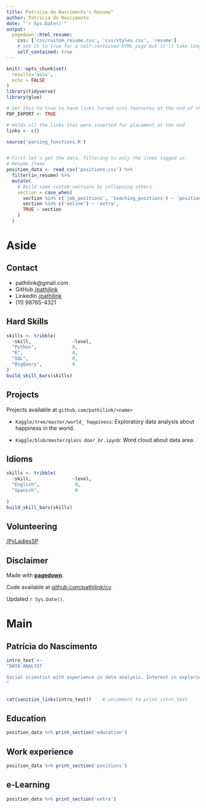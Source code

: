 ```yaml
---
title: Patrícia do Nascimento's Resume"
author: Patrícia do Nascimento
date: "`r Sys.Date()`"
output:
  pagedown::html_resume:
    css: ['css/custom_resume.css', 'css/styles.css', 'resume']
    # set it to true for a self-contained HTML page but it'll take longer to render
    self_contained: true
---
```



```r
knitr::opts_chunk$set(
  results='asis', 
  echo = FALSE
)
library(tidyverse)
library(glue)

# Set this to true to have links turned into footnotes at the end of the document
PDF_EXPORT <- TRUE 

# Holds all the links that were inserted for placement at the end
links <- c()

source('parsing_functions.R')


# First let's get the data, filtering to only the items tagged as
# Resume items
position_data <- read_csv('positions.csv') %>% 
  filter(in_resume) %>% 
  mutate(
    # Build some custom sections by collapsing others
    section = case_when(
      section %in% c('job_positions', 'teaching_positions') ~ 'positions', 
      section %in% c('online') ~ 'extra',
      TRUE ~ section
    )
  ) 

```


Aside
================================================================================


Contact {#contact}
--------------------------------------------------------------------------------



- <i class="fa fa-envelope"></i> pathilink@gmail.com
<!-- - <i class="fa fa-twitter"></i> Twitter: @pathilink -->
- <i class="fa fa-github"></i> GitHub [/pathilink](https://github.com/pathilink/)
- <i class="fab fa-linkedin-in"></i> LinkedIn [/pathilink](https://www.linkedin.com/in/pathilink/)
- <i class="fa fa-phone"></i> (11) 98765-4321



Hard Skills {#skills}
--------------------------------------------------------------------------------


```r
skills <- tribble(
  ~skill,               ~level,
  "Python",             0,
  "R",                  0,
  "SQL",                0,
  "BigQuery",           0
)
build_skill_bars(skills)
```

Projects {#open-source}
--------------------------------------------------------------------------------

Projects available at `github.com/pathilink/<name>`


- `Kaggle/tree/master/world_ happiness`: Exploratory data analysis about happiness in the world. 

- `Kaggle/blob/master/glass door_br.ipynb`: Word cloud about data area.



Idioms {#skills}
--------------------------------------------------------------------------------


```r
skills <- tribble(
  ~skill,               ~level,
  "English",             0,
  "Spanish",             0
  
)
build_skill_bars(skills)
```


Volunteering {#open-source}
--------------------------------------------------------------------------------
[/PyLadiesSP](https://www.linkedin.com/company/pyladiessp/)


Disclaimer {#disclaimer}
--------------------------------------------------------------------------------

Made with [**pagedown**](https://github.com/rstudio/pagedown). 

Code available at [github.com/pathilink/cv](https://github.com/pathilink/cv).

Updated `r Sys.Date()`.




Main
================================================================================

Patrícia do Nascimento {#title}
--------------------------------------------------------------------------------

```r
intro_text <- 
"DATA ANALYST

Social scientist with experience in data analysis. Interest in exploring data, gaining insights and visualizing the business impact.
"


cat(sanitize_links(intro_text))    # uncomment to print intro_text
```



Education {data-icon=graduation-cap data-concise=true}
--------------------------------------------------------------------------------

```r
position_data %>% print_section('education')
```



Work experience {data-icon=suitcase}
--------------------------------------------------------------------------------

```r
position_data %>% print_section('positions')
```

e-Learning {data-icon=laptop} 
--------------------------------------------------------------------------------


```r
position_data %>% print_section('extra')
```


